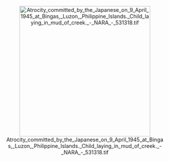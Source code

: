 <center>
[[File:Atrocity_committed_by_the_Japanese_on_9_April_1945_at_Bingas,_Luzon,_Philippine_Islands._Child_laying_in_mud_of_creek._-_NARA_-_531318.tif|350px]]
</center>
<small>

</small>